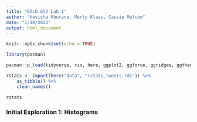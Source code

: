 ```yaml
---
title: "EDLD 652 Lab 1"
author: "Havisha Khurana, Merly Klaas, Cassie Malcom"
date: "1/10/2022"
output: html_document
---
```


```r
knitr::opts_chunk$set(echo = TRUE)
```

```r
library(pacman)
```

```r
pacman::p_load(tidyverse, rio, here, ggplot2, ggforce, ggridges, ggthemes, colorspace, forcats, stringr, janitor)
```

```r
rstats <- import(here("data", "rstats_tweets.rds")) %>%
    as_tibble() %>%
    clean_names()

rstats
```

### Initial Exploration 1: Histograms
```r

```


